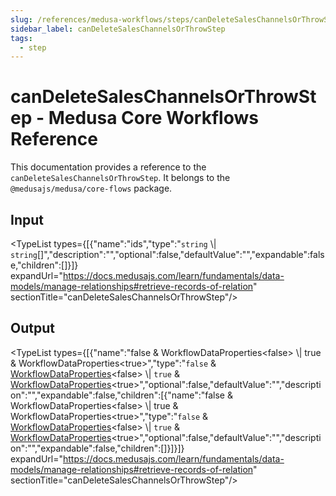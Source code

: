 ```yaml
---
slug: /references/medusa-workflows/steps/canDeleteSalesChannelsOrThrowStep
sidebar_label: canDeleteSalesChannelsOrThrowStep
tags:
  - step
---
```



# canDeleteSalesChannelsOrThrowStep - Medusa Core Workflows Reference

This documentation provides a reference to the `canDeleteSalesChannelsOrThrowStep`. It belongs to the `@medusajs/medusa/core-flows` package.

## Input

<TypeList types={[{"name":"ids","type":"`string` \\| `string`[]","description":"","optional":false,"defaultValue":"","expandable":false,"children":[]}]} expandUrl="https://docs.medusajs.com/learn/fundamentals/data-models/manage-relationships#retrieve-records-of-relation" sectionTitle="canDeleteSalesChannelsOrThrowStep"/>

## Output

<TypeList types={[{"name":"false & WorkflowDataProperties&#60;false&#62; \\| true & WorkflowDataProperties&#60;true&#62;","type":"`false` & [WorkflowDataProperties](../../../../../workflows/types/workflows.WorkflowDataProperties/page.mdx)&#60;false&#62; \\| `true` & [WorkflowDataProperties](../../../../../workflows/types/workflows.WorkflowDataProperties/page.mdx)&#60;true&#62;","optional":false,"defaultValue":"","description":"","expandable":false,"children":[{"name":"false & WorkflowDataProperties&#60;false&#62; \\| true & WorkflowDataProperties&#60;true&#62;","type":"`false` & [WorkflowDataProperties](../../../../../workflows/types/workflows.WorkflowDataProperties/page.mdx)&#60;false&#62; \\| `true` & [WorkflowDataProperties](../../../../../workflows/types/workflows.WorkflowDataProperties/page.mdx)&#60;true&#62;","optional":false,"defaultValue":"","description":"","expandable":false,"children":[]}]}]} expandUrl="https://docs.medusajs.com/learn/fundamentals/data-models/manage-relationships#retrieve-records-of-relation" sectionTitle="canDeleteSalesChannelsOrThrowStep"/>
